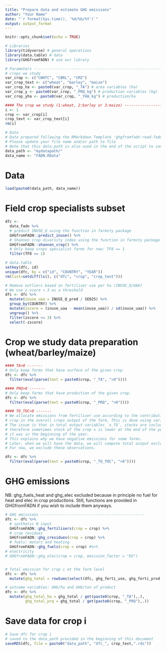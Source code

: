 ```yaml
---
title: "Prepare data and estimate GHG emissions"
author: "Your Name"
date: "`r format(Sys.time(), '%d/%b/%Y')`"
output: output_format
---
```


```r
knitr::opts_chunk$set(echo = TRUE)
```

```r
# Libraries
library(tidyverse) # general operations
library(data.table) # data
library(GHGfromFADN) # use our library
```

```r
# Parameters --------------------------------------------------------------
# crops we study
var_crop <- c("CWHTC", "CBRL", "CMZ")
var_crop_text <- c("wheat", "barley", "maize")
var_crop_ha <- paste0(var_crop, "_TA") # area variables (ha)
var_crop_y <- paste0(var_crop, "_PRQ_kg") # production variables (kg)
var_crop_yha <- paste0(var_crop, "_YHA_kg") # production/ha

#### The crop we study (1:wheat, 2:barley or 3:maize) -------------------
i <- 1
crop <- var_crop[i]
crop_text <- var_crop_text[i]
rm(i)

# Data 
# Data prepared following the RMarkdown Template 'ghgfromfadn-read-fadn'
# Please update your file name and/or path to file
# Note that this data_path is also used in the end of the script to save the outcome data for crop i
data_path <- "mydatapath/"
data_name <- "FADN.RData"
```

# Data
```r
load(paste0(data_path, data_name)) 
```

# Field crop specialists subset
```r
dfc <-
  data_fadn %>%
  # predict INUSE_Q using the function in farmsty package
  GHGfromFADN::predict_inuse() %>%
  # Shannon crop diversity index using the function in farmsty package
  GHGfromFADN::shannon_crop() %>%
  # Only keep crops specialist farms for now: TF8 == 1
  filter(TF8 == 1) 

# data.table
setkey(dfc, id)
unique(dfc, by = c("id", "COUNTRY", "YEAR"))
rm(list=setdiff(ls(), c("dfc", "crop", "crop_text")))

# Remove outliers based on fertiliser use per ha (INUSE_Q/UAA)
# We use z-score < 3 as a threshold 
dfc <- dfc %>%
  mutate(inuse_uaa = INUSE_Q_pred / SE025) %>%
  group_by(COUNTRY) %>%
  mutate(zscore = (inuse_uaa - mean(inuse_uaa)) / sd(inuse_uaa)) %>%
  ungroup() %>%
  filter(zscore <= 3) %>%
  select(-zscore)
```

# Crop we study data preparation (wheat/barley/maize)
```r
#### TA>0 -------
# Only keep farms that have surface of the given crop.
dfc <- dfc %>%
  filter(eval(parse(text = paste0(crop, "_TA", ">0"))))

#### PRQ>0 -------
# Only keep farms that have production of the given crop.
dfc <- dfc %>%
  filter(eval(parse(text = paste0(crop, "_PRQ", ">0"))))

#### TO_TOC>0 -------
# We allocate emissions from fertiliser use according to the contribution of the
# crop in the overall crops output of the farm. This is done using variables `x_TO_TOC`.
# The issue is that in total output variables `x_TO`, stocks are included and
# therefore sometimes stock of the crop x is lower at the end of the year than
# it was in the beginning of the year.
# This explains why we have negative emissions for some farms.
# Later, when we will have the data, we will compute total output excluding stocks.
# For now, we exclude these observations.

dfc <- dfc %>%
  filter(eval(parse(text = paste0(crop, "_TO_TOC", ">0"))))
```

# GHG emissions
NB: ghg_fuels_heat and ghg_elec excluded because in principle no fuel for heat and elec in crop productions. 
Still, functions are provided in GHGfromFADN if you wish to include them anyways.

```r
# GHG emissions -----------------------------------------------
dfc <- dfc %>%
  # synthetic N input
  GHGfromFADN::ghg_fertilisers(crop = crop) %>%
  # crop residues
  GHGfromFADN::ghg_cresidues(crop = crop) %>%
  # fuels: motors and heating
  GHGfromFADN::ghg_fuels(crop = crop) #%>%
# electricity
# GHGfromFADN::ghg_elec(crop = crop, emission_factor = "EU")


# Total emission for crop i at the farm level
dfc <- dfc %>%
  mutate(ghg_total = rowSums(select(dfc, ghg_ferti_use, ghg_ferti_prod, ghg_cresidues, ghg_fuels_motors), na.rm = TRUE))
```

```r
# outcome variables: GHG/ha and GHG/ton of product
dfc <- dfc %>%
  mutate(ghg_total_ha = ghg_total / get(paste0(crop, "_TA"),.),
         ghg_total_prq = ghg_total / get(paste0(crop, "_PRQ"),.))
```

# Save data for crop i 
```r
# Save dfc for crop i
# saved to the data_path provided in the beginning of this document
saveRDS(dfc, file = paste0("data_path", "dfc_", crop_text,".rds")) 
```

